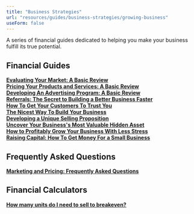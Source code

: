 ```yaml
---
title: "Business Strategies"
url: "resources/guides/business-strategies/growing-business"
useForm: false
---
```

  
A series of financial guides dedicated to helping you make your business fulfill its true potential.  
  

Financial Guides
----------------

[**Evaluating Your Market: A Basic Review**](/resources/guides/business-strategies/evaluating-market-fg)  
[**Pricing Your Products and Services: A Basic Review**](/resources/guides/business-strategies/pricing-products-services-fg)  
[**Developing An Advertising Program: A Basic Review**](/resources/guides/business-strategies/developing-advertising-fg)  
[**Referrals: The Secret to Building a Better Business Faster**](/resources/guides/business-strategies/referral-fg)  
[**How To Get Your Customers To Trust You**](/resources/guides/business-strategies/get-customers-trust-fg)  
[**The Nicest Way To Build Your Business**](/resources/guides/business-strategies/build-business-fg)  
[**Developing a Unique Selling Proposition**](/resources/guides/business-strategies/developing-selling-proposition-fg)  
[**Uncover Your Business's Most Valuable Hidden Asset**](/resources/guides/business-strategies/uncover-business-asset-fg)  
[**How to Profitably Grow Your Business With Less Stress**](/resources/guides/business-strategies/grow-business-fg)  
[**Raising Capital: How To Get Money For a Small Business**](/resources/guides/business-strategies/raising-capital-fg)  

  
  

Frequently Asked Questions
--------------------------

[**Marketing and Pricing: Frequently Asked Questions**](/resources/guides/frequently-asked-questions/marketing-pricing-faq)  

  
  

Financial Calculators
---------------------

[**How many units do I need to sell to breakeven?**](http://www.calcxml.com/calculators/breakeven-analysis?skn=481-fg)  

